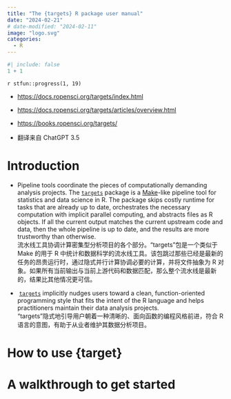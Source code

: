 ```yaml
---
title: "The {targets} R package user manual"
date: "2024-02-21"
# date-modified: "2024-02-11"
image: "logo.svg"
categories: 
  - R
---
```


```r
#| include: false
1 + 1
```

::: {.callout-note title="Progress"}
`r stfun::progress(1, 19)`

<!-- 读后感：[读《管理行为》](https://shitao5.org/posts/glxw/)。 -->
:::

::: {.callout-tip title="Learning Source"}
-   <https://docs.ropensci.org/targets/index.html>

-   <https://docs.ropensci.org/targets/articles/overview.html>

-   <https://books.ropensci.org/targets/>

-   翻译来自 ChatGPT 3.5
:::

# **Introduction**

-   Pipeline tools coordinate the pieces of computationally demanding analysis projects. The [`targets`](https://docs.ropensci.org/targets/) package is a [Make](https://www.gnu.org/software/make/)-like pipeline tool for statistics and data science in R. The package skips costly runtime for tasks that are already up to date, orchestrates the necessary computation with implicit parallel computing, and abstracts files as R objects. If all the current output matches the current upstream code and data, then the whole pipeline is up to date, and the results are more trustworthy than otherwise.\
    流水线工具协调计算密集型分析项目的各个部分。"targets"包是一个类似于 Make 的用于 R 中统计和数据科学的流水线工具。该包跳过那些已经是最新的任务的昂贵运行时，通过隐式并行计算协调必要的计算，并将文件抽象为 R 对象。如果所有当前输出与当前上游代码和数据匹配，那么整个流水线是最新的，结果比其他情况更可信。

-    [`targets`](https://docs.ropensci.org/targets/) implicitly nudges users toward a clean, function-oriented programming style that fits the intent of the R language and helps practitioners maintain their data analysis projects.\
    "targets"隐式地引导用户朝着一种清晰的、面向函数的编程风格前进，符合 R 语言的意图，有助于从业者维护其数据分析项目。

# How to use {target} {.unnumbered}

# A walkthrough to get started
